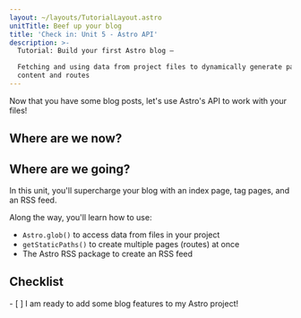 ```yaml
---
layout: ~/layouts/TutorialLayout.astro
unitTitle: Beef up your blog
title: 'Check in: Unit 5 - Astro API'
description: >-
  Tutorial: Build your first Astro blog —

  Fetching and using data from project files to dynamically generate page
  content and routes
---
```




Now that you have some blog posts, let's use Astro's API to work with your files!

## Where are we now?

<StackblitzIntro tree="withastro/blog-tutorial-demo/tree/unit-5/start"/>

## Where are we going?

In this unit, you'll supercharge your blog with an index page, tag pages, and an RSS feed. 

Along the way, you'll learn how to use:
- `Astro.glob()` to access data from files in your project
- `getStaticPaths()` to create multiple pages (routes) at once
- The Astro RSS package to create an RSS feed



<Box icon="check-list">

## Checklist

<Checklist>
- [ ] I am ready to add some blog features to my Astro project!
</Checklist>
</Box>
